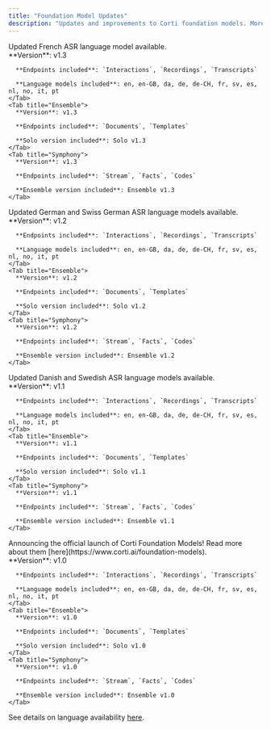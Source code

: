```yaml
---
title: "Foundation Model Updates"
description: "Updates and improvements to Corti foundation models. More information is available [here](https://www.corti.ai/foundation-models)."
---
```


<Update label="2025-03-04">
  Updated French ASR language model available. <br/>
  <Tabs>
    <Tab title="Solo">
      **Version**: v1.3 

      **Endpoints included**: `Interactions`, `Recordings`, `Transcripts`

      **Language models included**: en, en-GB, da, de, de-CH, fr, sv, es, nl, no, it, pt 
    </Tab>
    <Tab title="Ensemble">
      **Version**: v1.3

      **Endpoints included**: `Documents`, `Templates`

      **Solo version included**: Solo v1.3
    </Tab>
    <Tab title="Symphony">
      **Version**: v1.3

      **Endpoints included**: `Stream`, `Facts`, `Codes` 

      **Ensemble version included**: Ensemble v1.3
    </Tab>
  </Tabs>
</Update> 

<Update label="2025-02-25">
  Updated German and Swiss German ASR language models available. <br/>
  <Tabs>
    <Tab title="Solo">
      **Version**: v1.2 

      **Endpoints included**: `Interactions`, `Recordings`, `Transcripts`

      **Language models included**: en, en-GB, da, de, de-CH, fr, sv, es, nl, no, it, pt 
    </Tab>
    <Tab title="Ensemble">
      **Version**: v1.2

      **Endpoints included**: `Documents`, `Templates`

      **Solo version included**: Solo v1.2
    </Tab>
    <Tab title="Symphony">
      **Version**: v1.2

      **Endpoints included**: `Stream`, `Facts`, `Codes` 

      **Ensemble version included**: Ensemble v1.2
    </Tab>
  </Tabs>
</Update> 

<Update label="2025-02-11">
  Updated Danish and Swedish ASR language models available. <br/>
  <Tabs>
    <Tab title="Solo">
      **Version**: v1.1 

      **Endpoints included**: `Interactions`, `Recordings`, `Transcripts`

      **Language models included**: en, en-GB, da, de, de-CH, fr, sv, es, nl, no, it, pt 
    </Tab>
    <Tab title="Ensemble">
      **Version**: v1.1 

      **Endpoints included**: `Documents`, `Templates`

      **Solo version included**: Solo v1.1
    </Tab>
    <Tab title="Symphony">
      **Version**: v1.1

      **Endpoints included**: `Stream`, `Facts`, `Codes` 

      **Ensemble version included**: Ensemble v1.1
    </Tab>
  </Tabs>
</Update> 

<Update label="2025-01-28">
  Announcing the official launch of Corti Foundation Models! Read more about them [here](https://www.corti.ai/foundation-models). <br/>
  <Tabs>
    <Tab title="Solo">
      **Version**: v1.0 

      **Endpoints included**: `Interactions`, `Recordings`, `Transcripts`

      **Language models included**: en, en-GB, da, de, de-CH, fr, sv, es, nl, no, it, pt 
    </Tab>
    <Tab title="Ensemble">
      **Version**: v1.0 

      **Endpoints included**: `Documents`, `Templates`

      **Solo version included**: Solo v1.0
    </Tab>
    <Tab title="Symphony">
      **Version**: v1.0 

      **Endpoints included**: `Stream`, `Facts`, `Codes` 

      **Ensemble version included**: Ensemble v1.0
    </Tab>
  </Tabs>
</Update> 

  <Info>See details on language availability [here](/about/languages/).</Info>
